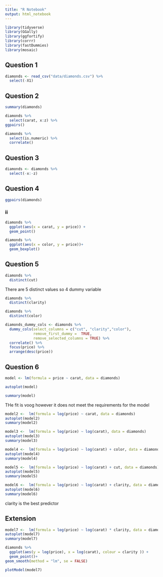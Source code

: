 ```yaml
---
title: "R Notebook"
output: html_notebook
---
```



```r
library(tidyverse)
library(GGally)
library(ggfortify)
library(corrr)
library(fastDummies)
library(mosaic)
```

## Question 1 
```r
diamonds <- read_csv("data/diamonds.csv") %>% 
  select(-X1)
```

## Question 2
```r
summary(diamonds)
```

```r
diamonds %>% 
  select(carat, x:z) %>% 
ggpairs()
```


```r
diamonds %>% 
  select(is.numeric) %>% 
  correlate()
```
## Question 3
```r
diamonds <- diamonds %>% 
  select(-x:-z)
```

## Question 4
```r
ggpairs(diamonds)
```
### ii
```r
diamonds %>% 
  ggplot(aes(x = carat, y = price)) +
  geom_point()
```

```r
diamonds %>% 
  ggplot(aes(x = color, y = price))+
  geom_boxplot()
```
## Question 5
```r
diamonds %>% 
  distinct(cut)
```
There are 5 distinct values so 4 dummy variable

```r
diamonds %>% 
  distinct(clarity)
```

```r
diamonds %>% 
  distinct(color)
```
```r
diamonds_dummy_cols <- diamonds %>% 
  dummy_cols(select_columns = c("cut", "clarity","color"),
             remove_first_dummy =  TRUE,
             remove_selected_columns = TRUE) %>% 
  correlate() %>% 
  focus(price) %>% 
  arrange(desc(price))
```

## Question 6

```r
model <- lm(formula = price ~ carat, data = diamonds)

autoplot(model)
```

```r
summary(model)
```

THe fit is voog however it does not meet the requirements for the model

```r
model2 <-  lm(formula = log(price) ~ carat, data = diamonds)
autoplot(model2)
summary(model2)
```

```r
model3 <-  lm(formula = log(price) ~ log(carat), data = diamonds)
autoplot(model3)
summary(model3)
```

```r
model4 <-  lm(formula = log(price) ~ log(carat) + color, data = diamonds)
autoplot(model4)
summary(model4)
```

```r
model5 <-  lm(formula = log(price) ~ log(carat) + cut, data = diamonds)
autoplot(model5)
summary(model5)
```
```r
model6 <-  lm(formula = log(price) ~ log(carat) + clarity, data = diamonds)
autoplot(model6)
summary(model6)
```

clarity is the best predictor

## Extension 


```r
model7 <-  lm(formula = log(price) ~ log(carat) * clarity, data = diamonds)
autoplot(model7)
summary(model7)
```
```r
diamonds %>% 
  ggplot(aes(y = log(price), x = log(carat), colour = clarity )) +
  geom_point()+
geom_smooth(method = "lm", se = FALSE)
```

```r
plotModel(model7)
```

